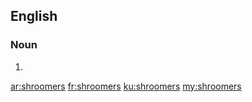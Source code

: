 ==English==

===Noun===
{{head|en|plural}}

# {{plural of|shroomer|lang=en}}

[[ar:shroomers]]
[[fr:shroomers]]
[[ku:shroomers]]
[[my:shroomers]]